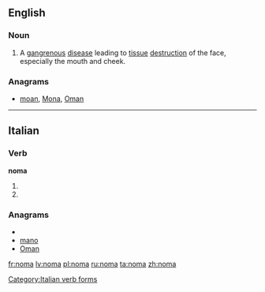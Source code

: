 ==English==
{{wikipedia|Noma (disease)}}

===Noun===
{{en-noun|?}}

# A [[gangrenous]] [[disease]] leading to [[tissue]] [[destruction]] of the face, especially the mouth and cheek.

===Anagrams===
* [[moan#English|moan]], [[Mona#English|Mona]], [[Oman#English|Oman]]

----

==Italian==

===Verb===
'''noma'''

# {{form of|[[third-person|Third-person]] [[singular]] [[present tense]]|nomare|lang=Italian}}
# {{conjugation of|nomare||2|s|imp|lang=it}}

===Anagrams===
* {{alphagram|amno}}
* [[mano#Italian|mano]]
* [[Oman#Italian|Oman]]

[[Category:Italian verb forms]]

[[fr:noma]]
[[lv:noma]]
[[pl:noma]]
[[ru:noma]]
[[ta:noma]]
[[zh:noma]]